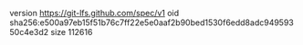 version https://git-lfs.github.com/spec/v1
oid sha256:e500a97eb15f51b76c7ff22e5e0aaf2b90bed1530f6edd8adc94959350c4e3d2
size 112616
